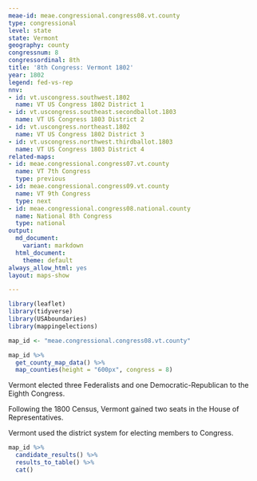 ```yaml
---
meae-id: meae.congressional.congress08.vt.county
type: congressional
level: state
state: Vermont
geography: county
congressnum: 8
congressordinal: 8th
title: '8th Congress: Vermont 1802'
year: 1802
legend: fed-vs-rep
nnv:
- id: vt.uscongress.southwest.1802
  name: VT US Congress 1802 District 1
- id: vt.uscongress.southeast.secondballot.1803
  name: VT US Congress 1803 District 2
- id: vt.uscongress.northeast.1802
  name: VT US Congress 1802 District 3
- id: vt.uscongress.northwest.thirdballot.1803
  name: VT US Congress 1803 District 4
related-maps:
- id: meae.congressional.congress07.vt.county
  name: VT 7th Congress
  type: previous
- id: meae.congressional.congress09.vt.county
  name: VT 9th Congress
  type: next
- id: meae.congressional.congress08.national.county
  name: National 8th Congress
  type: national
output:
  md_document:
    variant: markdown
  html_document:
    theme: default
always_allow_html: yes
layout: maps-show

---
```


```r
library(leaflet)
library(tidyverse)
library(USAboundaries)
library(mappingelections)

map_id <- "meae.congressional.congress08.vt.county"
```

<div class="map">

```r
map_id %>%
  get_county_map_data() %>%
  map_counties(height = "600px", congress = 8)
```

</div>

Vermont elected three Federalists and one Democratic-Republican to the Eighth Congress.

Following the 1800 Census, Vermont gained two seats in the House of Representatives.

Vermont used the district system for electing members to Congress.

<div class="results-table">

```r
map_id %>%
  candidate_results() %>%
  results_to_table() %>%
  cat()
```

</div>
